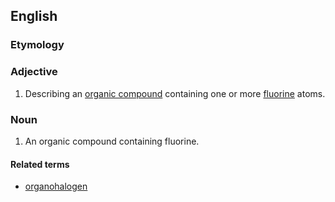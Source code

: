 ==English==

===Etymology===
{{prefix|organo|fluorine|lang=en}}

===Adjective===
{{en-adj|-}}

# {{context|organic chemistry|lang=en}} Describing an [[organic compound]] containing one or more [[fluorine]] atoms.

===Noun===
{{en-noun}}

# {{context|organic chemistry|lang=en}} An organic compound containing fluorine.

====Related terms====
*[[organohalogen]]